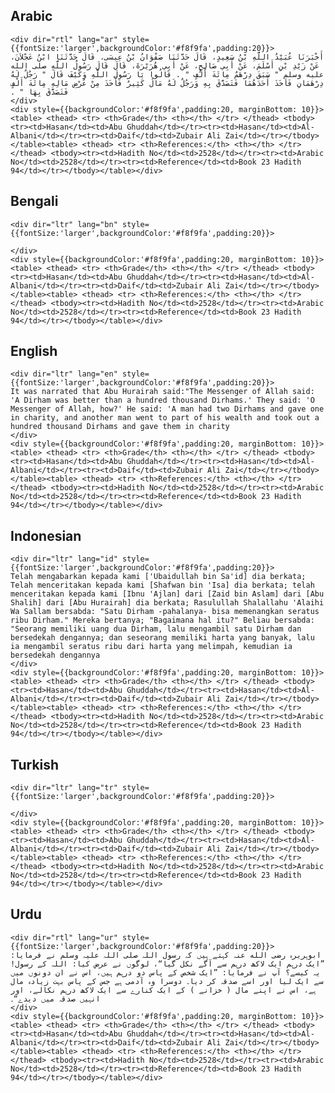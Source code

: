 ## Arabic


    <div dir="rtl" lang="ar" style={{fontSize:'larger',backgroundColor:'#f8f9fa',padding:20}}>
    أَخْبَرَنَا عُبَيْدُ اللَّهِ بْنُ سَعِيدٍ، قَالَ حَدَّثَنَا صَفْوَانُ بْنُ عِيسَى، قَالَ حَدَّثَنَا ابْنُ عَجْلاَنَ، عَنْ زَيْدِ بْنِ أَسْلَمَ، عَنْ أَبِي صَالِحٍ، عَنْ أَبِي هُرَيْرَةَ، قَالَ قَالَ رَسُولُ اللَّهِ صلى الله عليه وسلم ‏"‏ سَبَقَ دِرْهَمٌ مِائَةَ أَلْفٍ ‏"‏ ‏.‏ قَالُوا يَا رَسُولَ اللَّهِ وَكَيْفَ قَالَ ‏"‏ رَجُلٌ لَهُ دِرْهَمَانِ فَأَخَذَ أَحَدَهُمَا فَتَصَدَّقَ بِهِ وَرَجُلٌ لَهُ مَالٌ كَثِيرٌ فَأَخَذَ مِنْ عُرْضِ مَالِهِ مِائَةَ أَلْفٍ فَتَصَدَّقَ بِهَا ‏"‏ ‏.‏
    </div>
    <div style={{backgroundColor:'#f8f9fa',padding:20, marginBottom: 10}}><table> <thead> <tr> <th>Grade</th> <th></th> </tr> </thead> <tbody> <tr><td>Hasan</td><td>Abu Ghuddah</td></tr><tr><td>Hasan</td><td>Al-Albani</td></tr><tr><td>Daif</td><td>Zubair Ali Zai</td></tr></tbody></table><table> <thead> <tr> <th>References:</th> <th></th> </tr> </thead> <tbody><tr><td>Hadith No</td><td>2528</td></tr><tr><td>Arabic No</td><td>2528</td></tr><tr><td>Reference</td><td>Book 23 Hadith 94</td></tr></tbody></table></div>

## Bengali


    <div dir="ltr" lang="bn" style={{fontSize:'larger',backgroundColor:'#f8f9fa',padding:20}}>
    
    </div>
    <div style={{backgroundColor:'#f8f9fa',padding:20, marginBottom: 10}}><table> <thead> <tr> <th>Grade</th> <th></th> </tr> </thead> <tbody> <tr><td>Hasan</td><td>Abu Ghuddah</td></tr><tr><td>Hasan</td><td>Al-Albani</td></tr><tr><td>Daif</td><td>Zubair Ali Zai</td></tr></tbody></table><table> <thead> <tr> <th>References:</th> <th></th> </tr> </thead> <tbody><tr><td>Hadith No</td><td>2528</td></tr><tr><td>Arabic No</td><td>2528</td></tr><tr><td>Reference</td><td>Book 23 Hadith 94</td></tr></tbody></table></div>

## English


    <div dir="ltr" lang="en" style={{fontSize:'larger',backgroundColor:'#f8f9fa',padding:20}}>
    It was narrated that Abu Hurairah said:"The Messenger of Allah said: 'A Dirham was better than a hundred thousand Dirhams.' They said: 'O Messenger of Allah, how?' He said: 'A man had two Dirhams and gave one in charity, and another man went to part of his wealth and took out a hundred thousand Dirhams and gave them in charity
    </div>
    <div style={{backgroundColor:'#f8f9fa',padding:20, marginBottom: 10}}><table> <thead> <tr> <th>Grade</th> <th></th> </tr> </thead> <tbody> <tr><td>Hasan</td><td>Abu Ghuddah</td></tr><tr><td>Hasan</td><td>Al-Albani</td></tr><tr><td>Daif</td><td>Zubair Ali Zai</td></tr></tbody></table><table> <thead> <tr> <th>References:</th> <th></th> </tr> </thead> <tbody><tr><td>Hadith No</td><td>2528</td></tr><tr><td>Arabic No</td><td>2528</td></tr><tr><td>Reference</td><td>Book 23 Hadith 94</td></tr></tbody></table></div>

## Indonesian


    <div dir="ltr" lang="id" style={{fontSize:'larger',backgroundColor:'#f8f9fa',padding:20}}>
    Telah mengabarkan kepada kami ['Ubaidullah bin Sa'id] dia berkata; Telah menceritakan kepada kami [Shafwan bin 'Isa] dia berkata; telah menceritakan kepada kami [Ibnu 'Ajlan] dari [Zaid bin Aslam] dari [Abu Shalih] dari [Abu Hurairah] dia berkata; Rasulullah Shalallahu 'Alaihi Wa Sallam bersabda: "Satu Dirham -pahalanya- bisa memenangkan seratus ribu Dirham." Mereka bertanya; "Bagaimana hal itu?" Beliau bersabda: "Seorang memiliki uang dua Dirham, lalu mengambil satu Dirham dan bersedekah dengannya; dan seseorang memiliki harta yang banyak, lalu ia mengambil seratus ribu dari harta yang melimpah, kemudian ia bersedekah dengannya
    </div>
    <div style={{backgroundColor:'#f8f9fa',padding:20, marginBottom: 10}}><table> <thead> <tr> <th>Grade</th> <th></th> </tr> </thead> <tbody> <tr><td>Hasan</td><td>Abu Ghuddah</td></tr><tr><td>Hasan</td><td>Al-Albani</td></tr><tr><td>Daif</td><td>Zubair Ali Zai</td></tr></tbody></table><table> <thead> <tr> <th>References:</th> <th></th> </tr> </thead> <tbody><tr><td>Hadith No</td><td>2528</td></tr><tr><td>Arabic No</td><td>2528</td></tr><tr><td>Reference</td><td>Book 23 Hadith 94</td></tr></tbody></table></div>

## Turkish


    <div dir="ltr" lang="tr" style={{fontSize:'larger',backgroundColor:'#f8f9fa',padding:20}}>
    
    </div>
    <div style={{backgroundColor:'#f8f9fa',padding:20, marginBottom: 10}}><table> <thead> <tr> <th>Grade</th> <th></th> </tr> </thead> <tbody> <tr><td>Hasan</td><td>Abu Ghuddah</td></tr><tr><td>Hasan</td><td>Al-Albani</td></tr><tr><td>Daif</td><td>Zubair Ali Zai</td></tr></tbody></table><table> <thead> <tr> <th>References:</th> <th></th> </tr> </thead> <tbody><tr><td>Hadith No</td><td>2528</td></tr><tr><td>Arabic No</td><td>2528</td></tr><tr><td>Reference</td><td>Book 23 Hadith 94</td></tr></tbody></table></div>

## Urdu


    <div dir="rtl" lang="ur" style={{fontSize:'larger',backgroundColor:'#f8f9fa',padding:20}}>
    ابوہریرہ رضی الله عنہ کہتے ہیں کہ رسول اللہ صلی اللہ علیہ وسلم نے فرمایا: ”ایک درہم ایک لاکھ درہم سے آگے نکل گیا“، لوگوں نے عرض کیا: اللہ کے رسول! یہ کیسے؟ آپ نے فرمایا: ”ایک شخص کے پاس دو درہم ہیں، اس نے ان دونوں میں سے ایک لیا اور اسے صدقہ کر دیا۔ دوسرا وہ آدمی ہے جس کے پاس بہت زیادہ مال ہے، اس نے اپنے مال ( خزانے ) کے ایک کنارے سے ایک لاکھ درہم نکالے، اور انہیں صدقہ میں دیدے“۔
    </div>
    <div style={{backgroundColor:'#f8f9fa',padding:20, marginBottom: 10}}><table> <thead> <tr> <th>Grade</th> <th></th> </tr> </thead> <tbody> <tr><td>Hasan</td><td>Abu Ghuddah</td></tr><tr><td>Hasan</td><td>Al-Albani</td></tr><tr><td>Daif</td><td>Zubair Ali Zai</td></tr></tbody></table><table> <thead> <tr> <th>References:</th> <th></th> </tr> </thead> <tbody><tr><td>Hadith No</td><td>2528</td></tr><tr><td>Arabic No</td><td>2528</td></tr><tr><td>Reference</td><td>Book 23 Hadith 94</td></tr></tbody></table></div>
